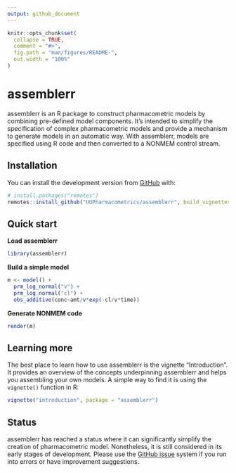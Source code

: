 ```yaml
---
output: github_document
---
```


<!-- README.md is generated from README.Rmd. Please edit that file -->

```r
knitr::opts_chunk$set(
  collapse = TRUE,
  comment = "#>",
  fig.path = "man/figures/README-",
  out.width = "100%"
)
```

# assemblerr

<!-- badges: start -->

<!-- badges: end -->



assemblerr is an R package to construct pharmacometric models by combining pre-defined model components. It's intended to simplify the specification of complex pharmacometric models and provide a mechanism to generate models in an automatic way. With assemblerr, models are specified using R code and then converted to a NONMEM control stream.   

## Installation

You can install the development version from [GitHub](https://github.com/) with:

``` r
# install.packages("remotes")
remotes::install_github("UUPharmacometrics/assemblerr", build_vignettes = TRUE)
```

## Quick start

**Load assemblerr**

```r
library(assemblerr)
```

**Build a simple model**

```r
m <- model() +
  prm_log_normal("v") +
  prm_log_normal("cl") +
  obs_additive(conc~amt/v*exp(-cl/v*time)) 

```


**Generate NONMEM code**

```r
render(m) 
```


## Learning more

The best place to learn how to use assemblerr is the vignette "Introduction". It provides an overview of the concepts underpinning assemblerr and helps you assembling your own models. A simple way to find it is using the `vignette()` function in R: 

``` r
vignette("introduction", package = "assemblerr")
```

## Status

assemblerr has reached a status where it can significantly simplify the creation of pharmacometric model. Nonetheless, it is still considered in its early stages of development. Please use the [GitHub issue](https://github.com/UUPharmacometrics/assemblerr/issues) system if you run into errors or have improvement suggestions.         
